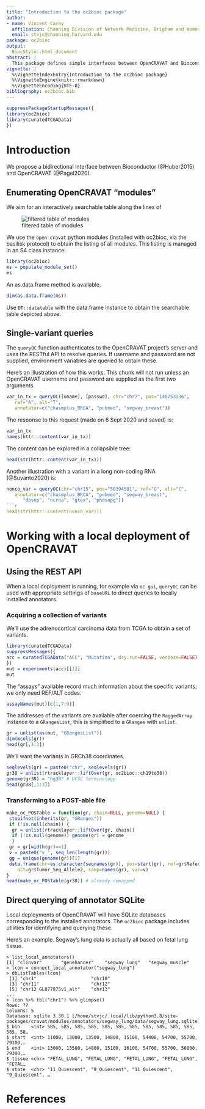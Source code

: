 ```yaml
---
title: "Introduction to the oc2bioc package"
author:
- name: Vincent Carey
  affiliation: Channing Division of Network Medicine, Brigham and Women's Hospital
  email: stvjc@channing.harvard.edu
package: oc2bioc
output:
  BiocStyle::html_document
abstract: |
  This package defines simple interfaces between OpenCRAVAT and Bioconductor
vignette: |
  %\VignetteIndexEntry{Introduction to the oc2bioc package}
  %\VignetteEngine{knitr::rmarkdown}
  %\VignetteEncoding{UTF-8}
bibliography: oc2bioc.bib
---
```


```r
suppressPackageStartupMessages({
library(oc2bioc)
library(curatedTCGAData)
})
```

# Introduction

We propose a bidirectional interface between Bioconductor (@Huber2015) and OpenCRAVAT (@Pagel2020).

## Enumerating OpenCRAVAT "modules"

We aim for an interactively searchable table along the lines of

![filtered table of modules](filt.png)

We use the `open-cravat` python modules (installed with oc2bioc,
via the basilisk protocol) to obtain the listing of all modules.
This listing is managed in an S4 class instance:

```r
library(oc2bioc)
ms = populate_module_set()
ms
```

An as.data.frame method is available.
```r
dim(as.data.frame(ms))
```

Use `DT::datatable` with the data.frame instance to obtain the
searchable table depicted above.

## Single-variant queries

The `queryOC` function authenticates to the OpenCRAVAT project's server
and uses the RESTful API to resolve queries.  If username and
password are not supplied, environment variables are queried
to obtain these.

Here's an illustration of how this works.  This chunk
will not run unless an OpenCRAVAT username and
password are supplied as the first two arguments.
```r
var_in_tx = queryOC([uname], [passwd], chr="chr7", pos="140753336", 
   ref="A", alt="T", 
   annotator=c("chasmplus_BRCA", "pubmed", "segway_breast"))
```
The response to this request (made on 6 Sept 2020 and saved) is:
```r
var_in_tx
names(httr::content(var_in_tx))
```
The content can be explored in a collapsible tree:
```r
head(str(httr::content(var_in_tx)))
```

Another illustration with a variant in a long non-coding RNA
(@Suvanto2020) is:
```r
nonco_var = queryOC(chr="chr15", pos="50394581", ref="G", alt="C", 
   annotator=c("chasmplus_BRCA", "pubmed", "segway_breast", 
      "dbsnp", "ncrna", "gtex", "phdsnpg"))
```r
head(str(httr::content(nonco_var)))
```

# Working with a local deployment of OpenCRAVAT

## Using the REST API

When a local deployment is running, for example via `oc gui`,
`queryOC` can be used with appropriate settings of `baseURL`
to direct queries to locally installed annotators.

### Acquiring a collection of variants

We'll use the adrenocortical carcinoma data from TCGA to
obtain a set of variants.

```r
library(curatedTCGAData)
suppressMessages({
acc = curatedTCGAData("ACC", "Mutation", dry.run=FALSE, verbose=FALSE)
})
mut = experiments(acc)[[1]]
mut
```
The "assays" available record much information about the
specific variants; we only need REF/ALT codes.
```r
assayNames(mut)[c(1,7:9)]
```
The addresses of the variants are available after coercing
the `RaggedArray` instance to a `GRangesList`; this is simplified
to a `GRanges` with `unlist`.
```r
gr = unlist(as(mut, "GRangesList"))
dim(mcols(gr))
head(gr[,1:3])
```
We'll want the variants in GRCh38 coordinates.
```r
seqlevels(gr) = paste0("chr", seqlevels(gr))
gr38 = unlist(rtracklayer::liftOver(gr, oc2bioc::ch19to38))
genome(gr38) = "hg38" # UCSC terminology
head(gr38[,1:3])
```

### Transforming to a POST-able file

```r
make_oc_POSTable = function(gr, chain=NULL, genome=NULL) {
 stopifnot(inherits(gr, "GRanges"))
 if (!is.null(chain)) {
  gr = unlist(rtracklayer::liftOver(gr, chain))
  if (!is.null(genome)) genome(gr) = genome
  }
 gr = gr[width(gr)==1]
 v = paste0("v_", seq_len(length(gr)))
 gg = unique(genome(gr))[1]
 data.frame(chr=as.character(seqnames(gr)), pos=start(gr), ref=gr$Reference_Allele,
    alt=gr$Tumor_Seq_Allele2, samp=names(gr), var=v)
}
head(make_oc_POSTable(gr38)) # already remapped
```

## Direct querying of annotator SQLite

Local deployments of OpenCRAVAT will have SQLite databases
corresponding to the installed annotators.  The `oc2bioc`
package includes utilities for identifying and
querying these.  

Here's an example.  Segway's lung data is actually all based on fetal lung tissue.
```
> list_local_annotators()
[1] "clinvar"       "genehancer"    "segway_lung"   "segway_muscle"
> lcon = connect_local_annotator("segway_lung")
> dbListTables(lcon)
 [1] "chr1"                    "chr10"                  
 [3] "chr11"                   "chr12"                  
 [5] "chr12_GL877875v1_alt"    "chr13"                  
...
> lcon %>% tbl("chr1") %>% glimpse()
Rows: ??
Columns: 5
Database: sqlite 3.30.1 [/home/stvjc/.local/lib/python3.8/site-packages/cravat/modules/annotators/segway_lung/data/segway_lung.sqlite]
$ bin    <int> 585, 585, 585, 585, 585, 585, 585, 585, 585, 585, 585, 585, 58…
$ start  <int> 11000, 13000, 13500, 14800, 15100, 54400, 54700, 55700, 79100,…
$ end    <int> 13000, 13500, 14800, 15100, 16100, 54700, 55700, 56000, 79300,…
$ tissue <chr> "FETAL_LUNG", "FETAL_LUNG", "FETAL_LUNG", "FETAL_LUNG", "FETAL…
$ state  <chr> "11_Quiescent", "9_Quiescent", "11_Quiescent", "9_Quiescent", …
```


# References
